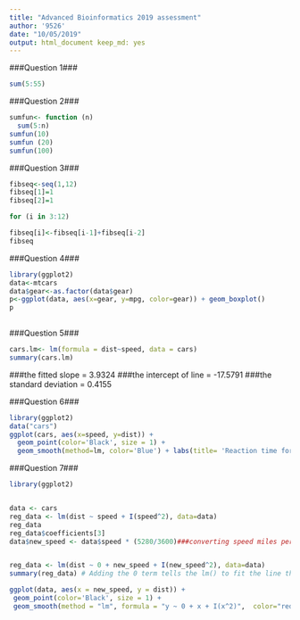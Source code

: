 ```yaml
---
title: "Advanced Bioinformatics 2019 assessment"
author: '9526'
date: "10/05/2019"
output: html_document keep_md: yes
---
```


###Question 1###
```r
sum(5:55)
```

###Question 2###
```r
sumfun<- function (n)
  sum(5:n)
sumfun(10)
sumfun (20)
sumfun(100)
```

###Question 3###
```r
fibseq<-seq(1,12)
fibseq[1]=1
fibseq[2]=1

for (i in 3:12)

fibseq[i]<-fibseq[i-1]+fibseq[i-2]
fibseq
```


###Question 4###
```r
library(ggplot2)
data<-mtcars
data$gear<-as.factor(data$gear)
p<-ggplot(data, aes(x=gear, y=mpg, color=gear)) + geom_boxplot()
p
          
```


###Question 5###
```r
cars.lm<- lm(formula = dist~speed, data = cars)
summary(cars.lm)

```
###the fitted slope = 3.9324
###the intercept of line = -17.5791
###the standard deviation = 0.4155

###Question 6###
```r
library(ggplot2)
data("cars")
ggplot(cars, aes(x=speed, y=dist)) + 
  geom_point(color='Black', size = 1) + 
  geom_smooth(method=lm, color='Blue') + labs(title= 'Reaction time for the driver to start breaking ', x= 'Speed ( in units mph)', y= 'Breaking distance (in units of feet) ')
```

###Question 7###

```r
library(ggplot2)


data <- cars
reg_data <- lm(dist ~ speed + I(speed^2), data=data)
reg_data
reg_data$coefficients[3]
data$new_speed <- data$speed * (5280/3600)###converting speed miles per housr to feet per second.###


reg_data <- lm(dist ~ 0 + new_speed + I(new_speed^2), data=data)
summary(reg_data) # Adding the 0 term tells the lm() to fit the line through the origin

ggplot(data, aes(x = new_speed, y = dist)) + 
 geom_point(color='Black', size = 1) + 
 geom_smooth(method = "lm", formula = "y ~ 0 + x + I(x^2)",  color="red") + labs(title= 'Reaction time for the driver to start breaking ', y = 'Stopping Distance of a Car in Feet', x = "The Speed of a Car in Feet per second")

```